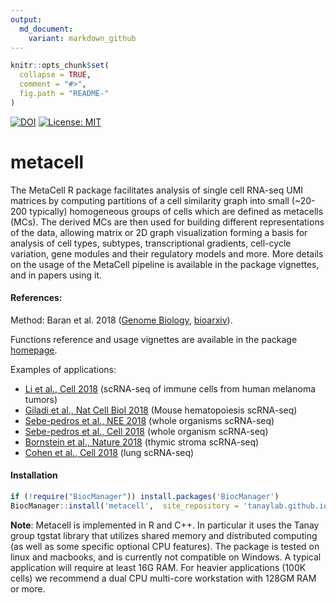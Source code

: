```yaml
---
output:
  md_document:
    variant: markdown_github
---
```


```r
knitr::opts_chunk$set(
  collapse = TRUE,
  comment = "#>",
  fig.path = "README-"
)
```
[![DOI](https://zenodo.org/badge/196806305.svg)](https://zenodo.org/badge/latestdoi/196806305)
[![License: MIT](https://img.shields.io/badge/License-MIT-yellow.svg)](https://opensource.org/licenses/MIT)


# metacell

The MetaCell R package facilitates analysis of single cell RNA-seq UMI matrices 
by computing partitions of a cell similarity graph into small (~20-200 typically) homogeneous groups of cells which are defined as metacells (MCs). The derived MCs are then used for building different representations of the data, allowing matrix or 2D graph visualization forming a basis for analysis of cell types, subtypes, transcriptional gradients, cell-cycle variation, gene modules and their regulatory models and more. More details on the usage of the MetaCell pipeline is available in the package vignettes, and in papers using it.

#### References:

Method: Baran et al. 2018 ([Genome Biology](https://genomebiology.biomedcentral.com/articles/10.1186/s13059-019-1812-2), [bioarxiv](https://www.biorxiv.org/content/early/2018/10/08/437665)).

Functions reference and usage vignettes are available in the package [homepage](https://tanaylab.github.io/metacell).

Examples of applications:

* [Li et al., Cell 2018](https://www.sciencedirect.com/science/article/pii/S009286741831568X) (scRNA-seq of immune cells from human melanoma tumors)
* [Giladi et al., Nat Cell Biol 2018](http://www.nature.com/articles/s41556-018-0121-4) (Mouse hematopoiesis scRNA-seq)
* [Sebe-pedros et al., NEE 2018](https://www.nature.com/articles/s41559-018-0575-6) (whole organisms scRNA-seq)
* [Sebe-pedros et al., Cell 2018](https://www.cell.com/cell/abstract/S0092-8674(18)30596-8) (whole organism scRNA-seq)
* [Bornstein et al., Nature 2018](https://www.nature.com/articles/s41586-018-0346-1) (thymic stroma scRNA-seq)
* [Cohen et al., Cell 2018](https://www.cell.com/cell/fulltext/S0092-8674(18)31181-4) (lung scRNA-seq)


#### Installation

```r
if (!require("BiocManager")) install.packages('BiocManager') 
BiocManager::install('metacell',  site_repository = 'tanaylab.github.io/repo', update = FALSE)
```

**Note**: Metacell is implemented in R and C++. In particular it uses the Tanay group tgstat library that utilizes shared memory and distributed computing (as well as some specific optional CPU features). The package is tested on linux and macbooks, and is currently not compatible on Windows. A typical application will require at least 16G RAM. 
For heavier applications (100K cells) we recommend a dual CPU multi-core workstation with 128GM RAM or more.
